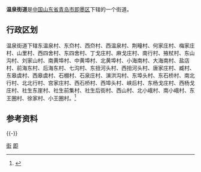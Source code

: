 '''温泉街道'''是[[中华人民共和国|中国]][[山东省|山东省]][[青岛市|青岛市]][[即墨区|即墨区]]下辖的一个街道。

== 行政区划 ==
温泉街道下辖东温泉村、东夼村、西夼村、西温泉村、荆疃村、何家庄村、梅家庄村、山里村、西四舍村、东四舍村、丁戈庄村、麻戈庄村、南行村、掖杖村、东山沟村、刘家山村、南黄埠村、中黄埠村、北黄埠村、小海南村、大海南村、盐店村、前海东村、后海东村、七沟村、东扭河头村、西扭河头村、唐家庄村、臧村、东皋虞村、西皋虞村、石棚村、石泉庄村、演洪沟村、东埠头村、东石桥村、南北行村、北北行村、宫家庄村、西石桥村、西埠头村、峡后村、东杨戈庄村、西杨戈庄村、社生东崖村、社生前集村、社生后街村、西山村、北小峨村、南小峨村、东王圈村、徐家村、小王圈村。<ref>{{Cite web|url=http://www.stats.gov.cn/tjsj/tjbz/tjyqhdmhcxhfdm/2015/37/02/82/370282008.html|title=统计用区划和城乡划分代码/山东省/青岛市/即墨市/温泉街道办事处|accessdate=2017-04-23|author=国家统计局|date=2015-09-30|publisher=|archive-date=2017-04-27|archive-url=https://web.archive.org/web/20170427033819/http://www.stats.gov.cn/tjsj/tjbz/tjyqhdmhcxhfdm/2015/37/02/82/370282008.html|dead-url=no}}</ref>

== 参考资料 ==
{{Reflist}}
{{-}}
{{青岛小作品}}
{{青岛市即墨区行政区划}}
{{青岛市行政区划}}
[[Category:即墨区|街]]
[[Category:青岛乡级行政区划|即]]